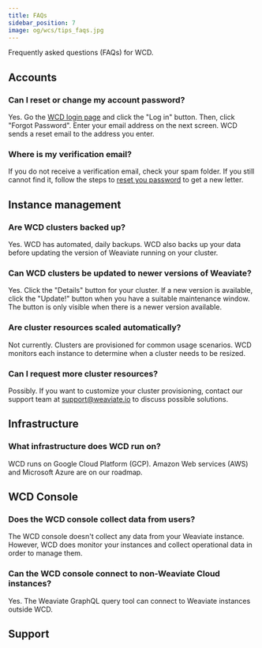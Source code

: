 ```yaml
---
title: FAQs
sidebar_position: 7
image: og/wcs/tips_faqs.jpg
---
```


Frequently asked questions (FAQs) for WCD.

## Accounts
### Can I reset or change my account password?

Yes. Go the [WCD login page](https://console.weaviate.cloud/) and click the "Log in" button. Then, click "Forgot Password". Enter your email address on the next screen. WCD sends a reset email to the address you enter.

### Where is my verification email?

If you do not receive a verification email, check your spam folder. If you still cannot find it, follow the steps to [reset you password](./faq.mdx#can-i-reset-or-change-my-account-password) to get a new letter.

## Instance management
### Are WCD clusters backed up?

Yes. WCD has automated, daily backups. WCD also backs up your data before updating the version of Weaviate running on your cluster.

### Can WCD clusters be updated to newer versions of Weaviate?

Yes. Click the "Details" button for your cluster. If a new version is available, click the "Update!" button when you have a suitable maintenance window. The button is only visible when there is a newer version available.

### Are cluster resources scaled automatically?

Not currently. Clusters are provisioned for common usage scenarios. WCD monitors each instance to determine when a cluster needs to be resized.

### Can I request more cluster resources?

Possibly. If you want to customize your cluster provisioning, contact our support team at [support@weaviate.io](mailto:support@weaviate.io) to discuss possible solutions.

## Infrastructure

### What infrastructure does WCD run on?

WCD runs on Google Cloud Platform (GCP). Amazon Web services (AWS) and Microsoft Azure are on our roadmap.

## WCD Console

### Does the WCD console collect data from users?

The WCD console doesn't collect any data from your Weaviate instance. However, WCD does monitor your instances and collect operational data in order to manage them.

### Can the WCD console connect to non-Weaviate Cloud instances?

Yes. The Weaviate GraphQL query tool can connect to Weaviate instances outside WCD.

## Support


<SupportAndTrouble />
